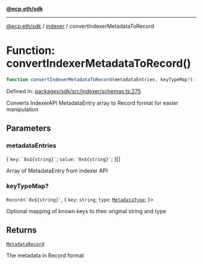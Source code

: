 [**@ecp.eth/sdk**](../../index.mdx)

***

[@ecp.eth/sdk](/sdk-reference/index.mdx) / [indexer](/sdk-reference/indexer/index.mdx) / convertIndexerMetadataToRecord

# Function: convertIndexerMetadataToRecord()

```ts
function convertIndexerMetadataToRecord(metadataEntries, keyTypeMap?): MetadataRecord;
```

Defined in: [packages/sdk/src/indexer/schemas.ts:275](https://github.com/ecp-eth/comments-monorepo/blob/main/packages/sdk/src/indexer/schemas.ts#L275)

Converts IndexerAPI MetadataEntry array to Record format for easier manipulation

## Parameters

### metadataEntries

\{
  `key`: `` `0x${string}` ``;
  `value`: `` `0x${string}` ``;
\}[]

Array of MetadataEntry from indexer API

### keyTypeMap?

`Record`\<`` `0x${string}` ``, \{
  `key`: `string`;
  `type`: [`MetadataType`](/sdk-reference/comments/type-aliases/MetadataType.mdx);
\}\>

Optional mapping of known keys to their original string and type

## Returns

[`MetadataRecord`](/sdk-reference/comments/type-aliases/MetadataRecord.mdx)

The metadata in Record format
